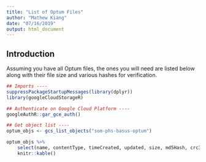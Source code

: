 ```yaml
---
title: "List of Optum Files"
author: "Mathew Kiang"
date: "07/16/2019"
output: html_document
---
```


## Introduction

Assuming you have all Optum files, the ones you will need are listed below along with their file size and various hashes for verification.

```r
## Imports ----
suppressPackageStartupMessages(library(dplyr))
library(googleCloudStorageR)

## Authenticate on Google Cloud Platform ----
googleAuthR::gar_gce_auth()

## Get object list ----
optum_objs <- gcs_list_objects("som-phs-basus-optum")
```

```r
optum_objs %>% 
    select(name, contentType, timeCreated, updated, size, md5Hash, crc32c) %>% 
    knitr::kable()
```
